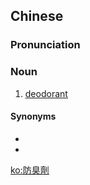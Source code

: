 {{also|防臭剂}}
==Chinese==
{{zh-forms|s=防臭剂}}

===Pronunciation===
{{zh-pron
|m=fángchòujì
|c=fong4 cau3 zai1
|cat=n
}}

===Noun===
{{zh-noun}}

# [[deodorant]] {{gloss|odor-controlling cosmetic for the underarm}}

====Synonyms====
* {{zh-l|除臭劑}}
* {{zh-l|體香劑}}

[[ko:防臭劑]]